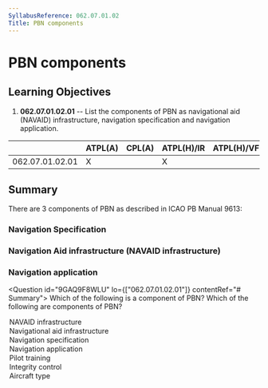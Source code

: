 ```yaml
---
SyllabusReference: 062.07.01.02
Title: PBN components
---
```


# PBN components

## Learning Objectives

1.  **062.07.01.02.01** -- List the components of PBN as navigational aid
    (NAVAID) infrastructure, navigation specification and navigation
    application.

|                 | ATPL(A) | CPL(A) | ATPL(H)/IR | ATPL(H)/VFR | CPL(H) | IR  | CBIR(A) |
| --------------- | ------- | ------ | ---------- | ----------- | ------ | --- | ------- |
| 062.07.01.02.01 | X       |        | X          |             |        | X   |         |

## Summary

There are 3 components of PBN as described in ICAO PB Manual 9613:

### Navigation Specification

### Navigation Aid infrastructure (NAVAID infrastructure)

### Navigation application

<Question id="9GAQ9F8WLU" lo={["062.07.01.02.01"]} contentRef="# Summary">
  <Text variant="oneCorrect">
    Which of the following is a component of PBN?
  </Text>
<Text variant="multipleCorrect" select={5}>
  Which of the following are components of PBN?
</Text>
<Option correct key="1">
  NAVAID infrastructure
</Option>
<Option correct key="1">
  Navigational aid infrastructure
</Option>

  <Option correct>Navigation specification</Option>
  <Option correct>Navigation application</Option>
  <Option>Pilot training</Option>
  <Option>Integrity control</Option>
  <Option>Aircraft type</Option>
</Question>
